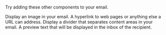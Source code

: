 Try adding these other components to your email.

<CardGroup>
  <Card title="Image" icon='image' href="/components/image">
    Display an image in your email.
  </Card>
  <Card title="Link" icon='link' href="/components/link">
    A hyperlink to web pages or anything else a URL can address.
  </Card>
  <Card title="Divider" icon='horizontal-rule' href="/components/hr">
    Display a divider that separates content areas in your email.
  </Card>
  <Card
    title="Preview"
    icon='magnifying-glass'
    href="/components/preview"
  >
    A preview text that will be displayed in the inbox of the recipient.
  </Card>
</CardGroup>
